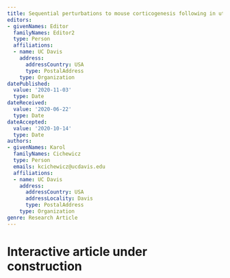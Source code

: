 ```yaml
---
title: Sequential perturbations to mouse corticogenesis following in utero maternal immune activation
editors:
- givenNames: Editor
  familyNames: Editor2
  type: Person
  affiliations:
  - name: UC Davis
    address:
      addressCountry: USA
      type: PostalAddress
    type: Organization
datePublished:
  value: '2020-11-03'
  type: Date
dateReceived:
  value: '2020-06-22'
  type: Date
dateAccepted:
  value: '2020-10-14'
  type: Date
authors:
- givenNames: Karol
  familyNames: Cichewicz
  type: Person
  emails: kcichewicz@ucdavis.edu
  affiliations:
  - name: UC Davis
    address:
      addressCountry: USA
      addressLocality: Davis
      type: PostalAddress
    type: Organization
genre: Research Article
---
```


# Interactive article under construction

